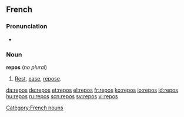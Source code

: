 ==French==

===Pronunciation===
*{{audio|Fr-repos.ogg|audio}}

===Noun===
'''repos''' {{m}} (''no plural'')

# [[rest|Rest]], [[ease]], [[repose]].

[[Category:French nouns]]

[[da:repos]]
[[de:repos]]
[[et:repos]]
[[el:repos]]
[[fr:repos]]
[[ko:repos]]
[[io:repos]]
[[id:repos]]
[[hu:repos]]
[[ru:repos]]
[[scn:repos]]
[[sv:repos]]
[[vi:repos]]